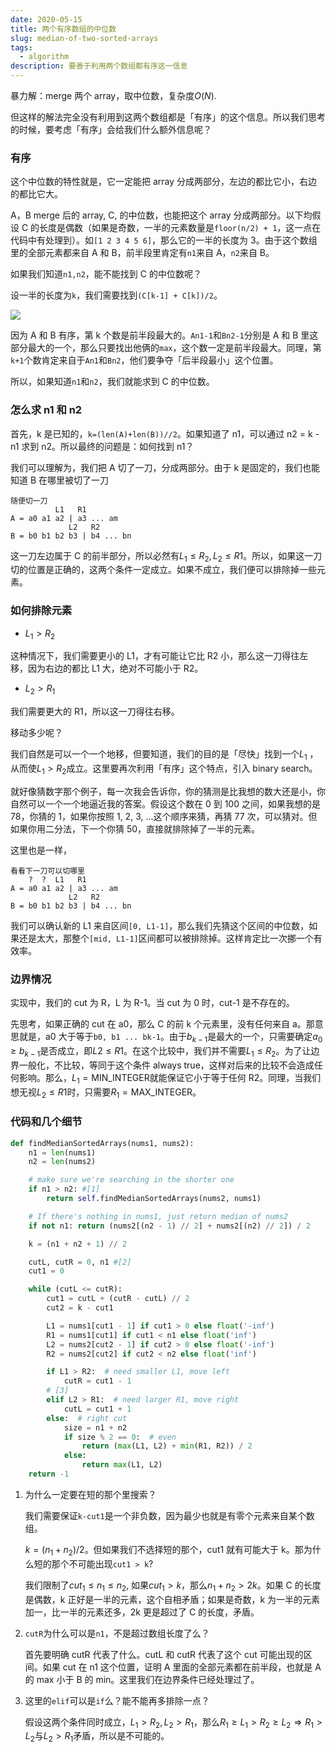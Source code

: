 ```yaml
---
date: 2020-05-15
title: 两个有序数组的中位数
slug: median-of-two-sorted-arrays
tags:
  - algorithm
description: 要善于利用两个数组都有序这一信息
---
```


暴力解：merge 两个 array，取中位数，复杂度$O(N)$.

但这样的解法完全没有利用到这两个数组都是「有序」的这个信息。所以我们思考的时候，要考虑「有序」会给我们什么额外信息呢？

### 有序

这个中位数的特性就是，它一定能把 array 分成两部分，左边的都比它小，右边的都比它大。

A，B merge 后的 array, C, 的中位数，也能把这个 array 分成两部分。以下均假设 C 的长度是偶数（如果是奇数，一半的元素数量是`floor(n/2) + 1`，这一点在代码中有处理到）。如`[1 2 3 4 5 6]`，那么它的一半的长度为 3。由于这个数组里的全部元素都来自 A 和 B，前半段里肯定有`n1`来自 A，`n2`来自 B。

如果我们知道`n1,n2`，能不能找到 C 的中位数呢？

设一半的长度为`k`，我们需要找到`(C[k-1] + C[k])/2`。

![](https://cdn.jsdelivr.net/gh/Deerhound579/image-hosting/img/image-20200326121221667.png)

因为 A 和 B 有序，第 k 个数是前半段最大的。`An1-1`和`Bn2-1`分别是 A 和 B 里这部分最大的一个，那么只要找出他俩的`max`，这个数一定是前半段最大。同理，第`k+1`个数肯定来自于`An1`和`Bn2`，他们要争夺「后半段最小」这个位置。

所以，如果知道`n1`和`n2`，我们就能求到 C 的中位数。

### 怎么求 n1 和 n2

首先，k 是已知的，`k=(len(A)+len(B))//2`。如果知道了 n1，可以通过 n2 = k - n1 求到 n2。所以最终的问题是：如何找到 n1？

我们可以理解为，我们把 A 切了一刀，分成两部分。由于 k 是固定的，我们也能知道 B 在哪里被切了一刀

```
随便切一刀
	      L1   R1
A = a0 a1 a2 | a3 ... am
			 L2   R2
B = b0 b1 b2 b3 | b4 ... bn
```

这一刀左边属于 C 的前半部分，所以必然有$L_1\leq R_2, L_2 \leq R1$。所以，如果这一刀切的位置是正确的，这两个条件一定成立。如果不成立，我们便可以排除掉一些元素。

### 如何排除元素

- $L_1 > R_2$

这种情况下，我们需要更小的 L1，才有可能让它比 R2 小，那么这一刀得往左移，因为右边的都比 L1 大，绝对不可能小于 R2。

- $L_2 > R_1$

我们需要更大的 R1，所以这一刀得往右移。

移动多少呢？

我们自然是可以一个一个地移，但要知道，我们的目的是「尽快」找到一个$L_1$ ，从而使$L_1> R_2$成立。这里要再次利用「有序」这个特点，引入 binary search。

就好像猜数字那个例子，每一次我会告诉你，你的猜测是比我想的数大还是小，你自然可以一个一个地逼近我的答案。假设这个数在 0 到 100 之间，如果我想的是 78，你猜的 1，如果你按照 1, 2, 3, ...这个顺序来猜，再猜 77 次，可以猜对。但如果你用二分法，下一个你猜 50，直接就排除掉了一半的元素。

这里也是一样，

```
看看下一刀可以切哪里
	?  ?  L1   R1
A = a0 a1 a2 | a3 ... am
			 L2   R2
B = b0 b1 b2 b3 | b4 ... bn
```

我们可以确认新的 L1 来自区间`[0, L1-1]`，那么我们先猜这个区间的中位数，如果还是太大，那整个`[mid, L1-1]`区间都可以被排除掉。这样肯定比一次挪一个有效率。

### 边界情况

实现中，我们的 cut 为 R，L 为 R-1。当 cut 为 0 时，cut-1 是不存在的。

先思考，如果正确的 cut 在 a0，那么 C 的前 k 个元素里，没有任何来自 a。那意思就是，a0 大于等于`b0, b1 ... bk-1`。由于$b_{k-1}$是最大的一个，只需要确定$a_0 \geq b_{k-1}$是否成立，即$L2\leq R1$。在这个比较中，我们并不需要$L_1 \leq R_2$。为了让边界一般化，不比较，等同于这个条件 always true，这样对后来的比较不会造成任何影响。那么，$L_1 = \text{MIN\_INTEGER}$就能保证它小于等于任何 R2。同理，当我们想无视$L_2 \leq R1$时，只需要$R_1 = \text{MAX\_INTEGER}$。

### 代码和几个细节

```python
def findMedianSortedArrays(nums1, nums2):
    n1 = len(nums1)
    n2 = len(nums2)

    # make sure we're searching in the shorter one
    if n1 > n2: #[1]
        return self.findMedianSortedArrays(nums2, nums1)

    # If there's nothing in nums1, just return median of nums2
    if not n1: return (nums2[(n2 - 1) // 2] + nums2[(n2) // 2]) / 2

    k = (n1 + n2 + 1) // 2

    cutL, cutR = 0, n1 #[2]
    cut1 = 0

    while (cutL <= cutR):
        cut1 = cutL + (cutR - cutL) // 2
        cut2 = k - cut1

        L1 = nums1[cut1 - 1] if cut1 > 0 else float('-inf')
        R1 = nums1[cut1] if cut1 < n1 else float('inf')
        L2 = nums2[cut2 - 1] if cut2 > 0 else float('-inf')
        R2 = nums2[cut2] if cut2 < n2 else float('inf')

        if L1 > R2:  # need smaller L1, move left
            cutR = cut1 - 1
        # [3]
        elif L2 > R1:  # need larger R1, move right
            cutL = cut1 + 1
        else:  # right cut
            size = n1 + n2
            if size % 2 == 0:  # even
                return (max(L1, L2) + min(R1, R2)) / 2
            else:
                return max(L1, L2)
    return -1
```

1. 为什么一定要在短的那个里搜索？

   我们需要保证`k-cut1`是一个非负数，因为最少也就是有零个元素来自某个数组。

   $k = (n_1 + n_2) / 2$。但如果我们不选择短的那个，cut1 就有可能大于 k。那为什么短的那个不可能出现`cut1 > k`?

   我们限制了$cut_1 \leq n_1 \leq n_2$, 如果$cut_1 > k$，那么$n_1 + n_2 \gt 2k$。如果 C 的长度是偶数，k 正好是一半的元素，这个自相矛盾；如果是奇数，k 为一半的元素加一，比一半的元素还多，2k 更是超过了 C 的长度，矛盾。

2. `cutR`为什么可以是`n1`，不是超过数组长度了么？

   首先要明确 cutR 代表了什么。cutL 和 cutR 代表了这个 cut 可能出现的区间。如果 cut 在 n1 这个位置，证明 A 里面的全部元素都在前半段，也就是 A 的 max 小于 B 的 min。这里我们在边界条件已经处理过了。

3. 这里的`elif`可以是`if`么？能不能再多排除一点？

   假设这两个条件同时成立，$L_1\gt R_2, L_2 \gt R_1$，那么$R_1 \geq L_1 \gt R_2 \geq L_2 \Rightarrow R_1 \gt L_2$与$L_2 \gt R_1$矛盾，所以是不可能的。
